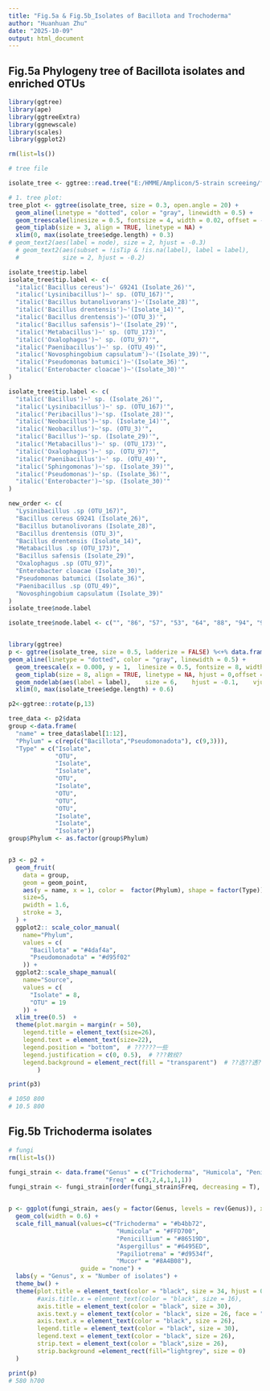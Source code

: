 ```yaml
---
title: "Fig.5a & Fig.5b_Isolates of Bacillota and Trochoderma"
author: "Huanhuan Zhu"
date: "2025-10-09"
output: html_document
---
```



## Fig.5a Phylogeny tree of Bacillota isolates and enriched OTUs 
```r

library(ggtree)
library(ape)
library(ggtreeExtra)
library(ggnewscale)
library(scales)
library(ggplot2)

rm(list=ls())

# tree file

isolate_tree <- ggtree::read.tree("E:/HMME/Amplicon/5-strain screeing/final tree/bacteria/bacteria_filtered_ML_1000.nwk")

# 1. tree plot:
tree_plot <- ggtree(isolate_tree, size = 0.3, open.angle = 20) +
  geom_aline(linetype = "dotted", color = "gray", linewidth = 0.5) +
  geom_treescale(linesize = 0.5, fontsize = 4, width = 0.02, offset = -1) +
  geom_tiplab(size = 3, align = TRUE, linetype = NA) +
  xlim(0, max(isolate_tree$edge.length) + 0.3)
# geom_text2(aes(label = node), size = 2, hjust = -0.3) 
  # geom_text2(aes(subset = !isTip & !is.na(label), label = label),
  #            size = 2, hjust = -0.2)       

isolate_tree$tip.label
isolate_tree$tip.label <- c(
  "italic('Bacillus cereus')~' G9241 (Isolate_26)'",
  "italic('Lysinibacillus')~' sp. (OTU_167)'",
  "italic('Bacillus butanolivorans')~'(Isolate_28)'",
  "italic('Bacillus drentensis')~'(Isolate_14)'",
  "italic('Bacillus drentensis')~'(OTU_3)'",
  "italic('Bacillus safensis')~'(Isolate_29)'",
  "italic('Metabacillus')~' sp. (OTU_173)'",
  "italic('Oxalophagus')~' sp. (OTU_97)'",
  "italic('Paenibacillus')~' sp. (OTU_49)'",
  "italic('Novosphingobium capsulatum')~'(Isolate_39)'",
  "italic('Pseudomonas batumici')~'(Isolate_36)'",
  "italic('Enterobacter cloacae')~'(Isolate_30)'"
)

isolate_tree$tip.label <- c(
  "italic('Bacillus')~' sp. (Isolate_26)'",
  "italic('Lysinibacillus')~' sp. (OTU_167)'",
  "italic('Peribacillus')~'sp. (Isolate_28)'",
  "italic('Neobacillus')~'sp. (Isolate_14)'",
  "italic('Neobacillus')~'sp. (OTU_3)'",
  "italic('Bacillus')~'sp. (Isolate_29)'",
  "italic('Metabacillus')~' sp. (OTU_173)'",
  "italic('Oxalophagus')~' sp. (OTU_97)'",
  "italic('Paenibacillus')~' sp. (OTU_49)'",
  "italic('Sphingomonas')~'sp. (Isolate_39)'",
  "italic('Pseudomonas')~'sp. (Isolate_36)'",
  "italic('Enterobacter')~'sp. (Isolate_30)'"
)

new_order <- c(
  "Lysinibacillus .sp (OTU_167)",
  "Bacillus cereus G9241 (Isolate_26)",
  "Bacillus butanolivorans (Isolate_28)",
  "Bacillus drentensis (OTU_3)",
  "Bacillus drentensis (Isolate_14)",
  "Metabacillus .sp (OTU_173)",
  "Bacillus safensis (Isolate_29)",
  "Oxalophagus .sp (OTU_97)",
  "Enterobacter cloacae (Isolate_30)",
  "Pseudomonas batumici (Isolate_36)",
  "Paenibacillus .sp (OTU_49)",
  "Novosphingobium capsulatum (Isolate_39)"
)
isolate_tree$node.label

isolate_tree$node.label <- c("", "86", "57", "53", "64", "88", "94", "97", "76", "99")


library(ggtree)
p <- ggtree(isolate_tree, size = 0.5, ladderize = FALSE) %<+% data.frame(label = rev(new_order)) +
geom_aline(linetype = "dotted", color = "gray", linewidth = 0.5) +
  geom_treescale(x = 0.000, y = 1,  linesize = 0.5, fontsize = 8, width = 0.05, offset = -0.6) +
  geom_tiplab(size = 8, align = TRUE, linetype = NA, hjust = 0,offset = 0, parse =TRUE) +
  geom_nodelab(aes(label = label),    size = 6,    hjust = -0.1,    vjust = .5  ) +
  xlim(0, max(isolate_tree$edge.length) + 0.6)

p2<-ggtree::rotate(p,13)

tree_data <- p2$data
group <-data.frame(
  "name" = tree_data$label[1:12], 
  "Phylum" = c(rep(c("Bacillota","Pseudomonadota"), c(9,3))),
  "Type" = c("Isolate",
             "OTU",
             "Isolate",
             "Isolate",
             "OTU",
             "Isolate",
             "OTU",
             "OTU",
             "OTU",
             "Isolate",
             "Isolate",
             "Isolate"))
group$Phylum <- as.factor(group$Phylum)


p3 <- p2 +
  geom_fruit(
    data = group,
    geom = geom_point,
    aes(y = name, x = 1, color =  factor(Phylum), shape = factor(Type)),
    size=5,
    pwidth = 1.6,
    stroke = 3,
  ) +
  ggplot2:: scale_color_manual(
    name="Phylum", 
    values = c(
      "Bacillota" = "#4daf4a",
      "Pseudomonadota" = "#d95f02"
    )) +
  ggplot2::scale_shape_manual(
    name="Source", 
    values = c(
      "Isolate" = 8,
      "OTU" = 19
    )) +
  xlim_tree(0.5)  +
  theme(plot.margin = margin(r = 50),
    legend.title = element_text(size=26),
    legend.text = element_text(size=22),
    legend.position = "bottom",  # ??????一些
    legend.justification = c(0, 0.5),  # ???敕绞?
    legend.background = element_rect(fill = "transparent")  # ??选??透??????
        )

print(p3)

# 1050 800
# 10.5 800

```


## Fig.5b Trichoderma isolates 
```r


# fungi
rm(list=ls())

fungi_strain <- data.frame("Genus" = c("Trichoderma", "Humicola", "Penicillium", "Aspergillus", "Papiliotrema", "Mucor"),
                           "Freq" = c(3,2,4,1,1,1))
fungi_strain <- fungi_strain[order(fungi_strain$Freq, decreasing = T), ]


p <- ggplot(fungi_strain, aes(y = factor(Genus, levels = rev(Genus)), x = Freq, fill = factor(Genus))) + 
  geom_col(width = 0.6) +
  scale_fill_manual(values=c("Trichoderma" = "#b4bb72", 
                              "Humicola" = "#FFD700", 
                              "Penicillium" = "#86519D", 
                              "Aspergillus" = "#6495ED", 
                              "Papiliotrema" = "#d9534f", 
                              "Mucor" = "#8A4B08"),
                    guide = "none") +
  labs(y = "Genus", x = "Number of isolates") +
  theme_bw() +
  theme(plot.title = element_text(color = "black", size = 34, hjust = 0.5),
        #axis.title.x = element_text(color = "black", size = 16), 
        axis.title = element_text(color = "black", size = 30), 
        axis.text.y = element_text(color = "black", size = 26, face = "italic"),
        axis.text.x = element_text(color = "black", size = 26),
        legend.title = element_text(color = "black", size = 30),
        legend.text = element_text(color = "black", size = 26),
        strip.text = element_text(color = "black",size = 26),
        strip.background =element_rect(fill="lightgrey", size = 0)
  )

print(p)
# 580 h700

```
